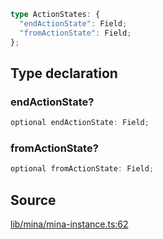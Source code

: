 ```ts
type ActionStates: {
  "endActionState": Field;
  "fromActionState": Field;
};
```

## Type declaration

### endActionState?

```ts
optional endActionState: Field;
```

### fromActionState?

```ts
optional fromActionState: Field;
```

## Source

[lib/mina/mina-instance.ts:62](https://github.com/o1-labs/o1js/blob/1ed4125b454628ef1e3e4d32dd416718a59702b8/src/lib/mina/mina-instance.ts#L62)
